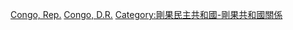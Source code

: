 [[Category:剛果民主共和國邊界|Congo, Rep.]]
[[Category:剛果共和國邊界|Congo, D.R.]]
[[Category:剛果民主共和國-剛果共和國關係|Category:剛果民主共和國-剛果共和國關係]]
